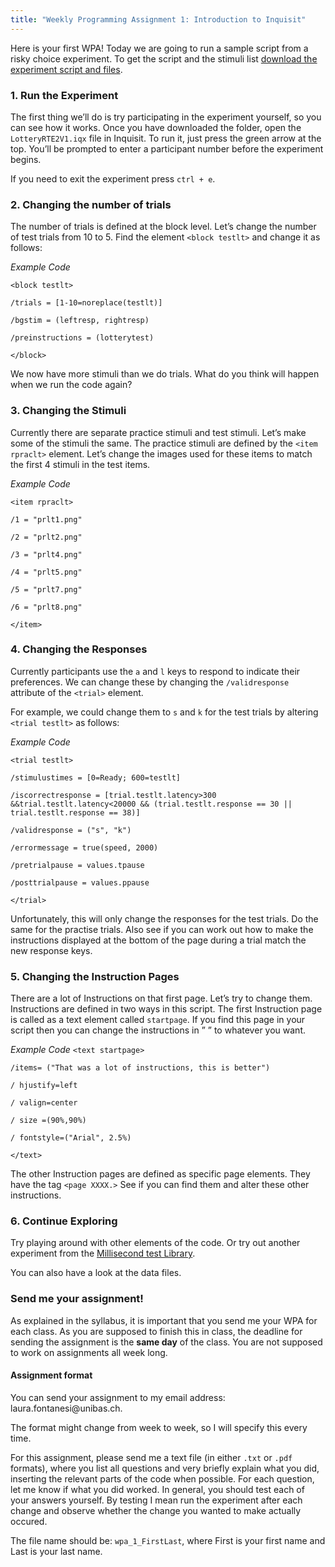 ```yaml
---
title: "Weekly Programming Assignment 1: Introduction to Inquisit"
---
```


Here is your first WPA! Today we are going to run a sample script from a risky choice experiment. To get the script and the stimuli list [download the experiment script and files](https://www.dropbox.com/sh/gu03ff98qtgm9az/AACtL5LivbYPF0SXD6zXRgGja?dl=0).

### 1. Run the Experiment

The first thing we'll do is try participating in the experiment yourself, so you can see how it works. Once you have downloaded the folder, open the `LotteryRTE2V1.iqx` file in Inquisit. To run it, just press the green arrow at the top. You'll be prompted to enter a participant number before the experiment begins.

If you need to exit the experiment press `ctrl + e`.

### 2. Changing the number of trials

The number of trials is defined at the block level. Let's change the number of test trials from 10 to 5. Find the element `<block testlt>` and change it as follows:

*Example Code*

`<block testlt>`

`/trials = [1-10=noreplace(testlt)]`

`/bgstim = (leftresp, rightresp)`

`/preinstructions = (lotterytest)`

`</block>`

We now have more stimuli than we do trials. What do you think will happen when we run the code again?

### 3. Changing the Stimuli

Currently there are separate practice stimuli and test stimuli. Let's make some of the stimuli the same. The practice stimuli are defined by the `<item rpraclt>` element. Let's change the images used for these items to match the first 4 stimuli in the test items.

*Example Code*

`<item rpraclt>`

`/1 = "prlt1.png"`

`/2 = "prlt2.png"`

`/3 = "prlt4.png"`

`/4 = "prlt5.png"`

`/5 = "prlt7.png"`

`/6 = "prlt8.png"`

`</item>`

### 4. Changing the Responses

Currently participants use the `a` and `l` keys to respond to indicate their preferences. We can change these by changing the `/validresponse` attribute of the `<trial>` element.

For example, we could change them to `s` and `k` for the test trials by altering `<trial testlt>` as follows:

*Example Code*

`<trial testlt>`

 `/stimulustimes = [0=Ready; 600=testlt]`
 
 `/iscorrectresponse = [trial.testlt.latency>300 &&trial.testlt.latency<20000 && (trial.testlt.response == 30 || trial.testlt.response == 38)]`
 
 `/validresponse = ("s", "k")`
 
 `/errormessage = true(speed, 2000)`
 
 `/pretrialpause = values.tpause`
 
 `/posttrialpause = values.ppause`
 
 `</trial>`

Unfortunately, this will only change the responses for the test trials. Do the same for the practise trials. Also see if you can work out how to make the instructions displayed at the bottom of the page during a trial match the new response keys.

### 5. Changing the Instruction Pages

There are a lot of Instructions on that first page. Let's try to change them. Instructions are defined in two ways in this script. The first Instruction page is called as a text element called `startpage`. If you find this page in your script then you can change the instructions in " " to whatever you want.


*Example Code*
`<text startpage>`

`/items= ("That was a lot of instructions, this is better")`

`/ hjustify=left`

`/ valign=center`

`/ size =(90%,90%)`

`/ fontstyle=("Arial", 2.5%)`

`</text>`


The other Instruction pages are defined as specific page elements. They have the tag `<page XXXX.>` See if you can find them and alter these other instructions.

### 6. Continue Exploring

Try playing around with other elements of the code. Or try out another experiment from the [Millisecond test Library](http://www.millisecond.com/download/library/). 

You can also have a look at the data files.

### Send me your assignment!

As explained in the syllabus, it is important that you send me your WPA for each class. As you are supposed to finish this in class, the deadline for sending the assignment is the **same day** of the class. You are not supposed to work on assignments all week long. 

#### Assignment format

You can send your assignment to my email address: laura.fontanesi@unibas.ch. 

The format might change from week to week, so I will specify this every time.

For this assignment, please send me a text file (in either `.txt` or `.pdf` formats), where you list all questions and very briefly explain what you did, inserting the relevant parts of the code when possible. For each question, let me know if what you did worked. In general, you should test each of your answers yourself. By testing I mean run the experiment after each change and observe whether the change you wanted to make actually occured.

The file name should be: `wpa_1_FirstLast`, where First is your first name and Last is your last name.
